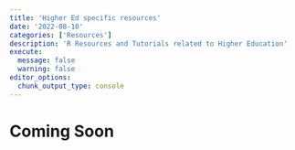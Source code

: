 ```yaml
---
title: 'Higher Ed specific resources'
date: '2022-08-10'
categories: ['Resources']
description: 'R Resources and Tutorials related to Higher Education'
execute: 
  message: false
  warning: false
editor_options: 
  chunk_output_type: console
---
```


# Coming Soon